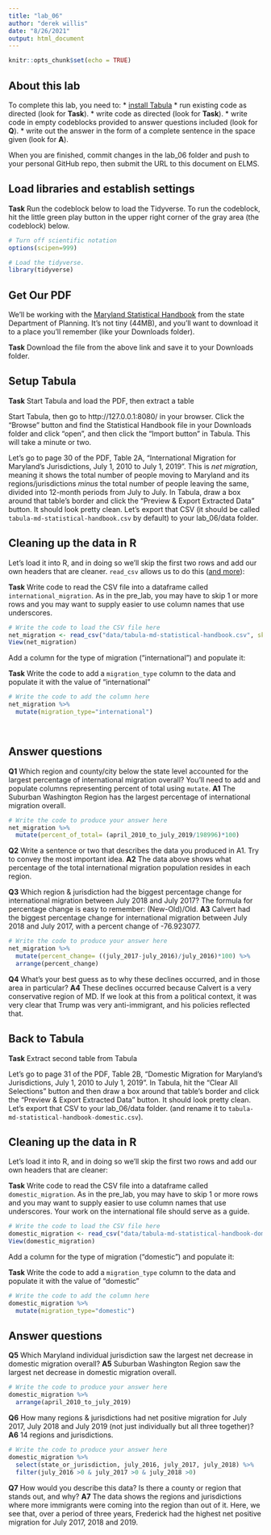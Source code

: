 ```yaml
---
title: "lab_06"
author: "derek willis"
date: "8/26/2021"
output: html_document
---
```


```r
knitr::opts_chunk$set(echo = TRUE)
```

## About this lab

To complete this lab, you need to:
* [install Tabula](https://tabula.technology/)
* run existing code as directed (look for **Task**).
* write code as directed (look for **Task**).
* write code in empty codeblocks provided to answer questions included (look for **Q**).
* write out the answer in the form of a complete sentence in the space given (look for **A**).

When you are finished, commit changes in the lab_06 folder and push to your personal GitHub repo, then submit the URL to this document on ELMS.

## Load libraries and establish settings

**Task** Run the codeblock below to load the Tidyverse. To run the codeblock, hit the little green play button in the upper right corner of the gray area (the codeblock) below.

```r
# Turn off scientific notation
options(scipen=999)

# Load the tidyverse.
library(tidyverse)
```

## Get Our PDF

We'll be working with the [Maryland Statistical Handbook](https://planning.maryland.gov/MSDC/Documents/md-statistical-handbook.pdf) from the state Department of Planning. It's not tiny (44MB), and you'll want to download it to a place you'll remember (like your Downloads folder).

**Task** Download the file from the above link and save it to your Downloads folder.

## Setup Tabula

**Task** Start Tabula and load the PDF, then extract a table

Start Tabula, then go to http://127.0.0.1:8080/ in your browser. Click the "Browse" button and find the Statistical Handbook file in your Downloads folder and click "open", and then click the "Import button" in Tabula. This will take a minute or two.

Let's go to page 30 of the PDF, Table 2A, "International Migration for Maryland's Jurisdictions, July 1, 2010 to July 1, 2019". This is _net migration_, meaning it shows the total number of people moving to Maryland and its regions/jurisdictions _minus_ the total number of people leaving the same, divided into 12-month periods from July to July. In Tabula, draw a box around that table's border and click the "Preview & Export Extracted Data" button. It should look pretty clean. Let's export that CSV (it should be called `tabula-md-statistical-handbook.csv` by default) to your lab_06/data folder.

## Cleaning up the data in R

Let's load it into R, and in doing so we'll skip the first two rows and add our own headers that are cleaner. `read_csv` allows us to do this ([and more](https://readr.tidyverse.org/reference/read_delim.html)):

**Task** Write code to read the CSV file into a dataframe called `international_migration`. As in the pre_lab, you may have to skip 1 or more rows and you may want to supply easier to use column names that use underscores.

```r
# Write the code to load the CSV file here
net_migration <- read_csv("data/tabula-md-statistical-handbook.csv", skip=2, col_names=c("state_or_jurisdiction", "july_2010", "july_2011", "july_2012", "july_2013", "july_2014", "july_2015", "july_2016", "july_2017", "july_2018", "april_2010_to_july_2019"))
View(net_migration)
```

Add a column for the type of migration ("international") and populate it:

**Task** Write the code to add a `migration_type` column to the data and populate it with the value of "international"

```r
# Write the code to add the column here
net_migration %>%
  mutate(migration_type="international")

  
```

## Answer questions

**Q1** Which region and county/city below the state level accounted for the largest percentage of international migration overall?  You'll need to add and populate columns representing percent of total using `mutate`.
**A1** The Suburban Washington Region has the largest percentage of international migration overall.

```r
# Write the code to produce your answer here
net_migration %>%
  mutate(percent_of_total= (april_2010_to_july_2019/198996)*100)
```

**Q2** Write a sentence or two that describes the data you produced in A1. Try to convey the most important idea.
**A2** The data above shows what percentage of the total international migration population resides in each region. 

**Q3** Which region & jurisdiction had the biggest percentage change for international migration between July 2018 and July 2017? The formula for percentage change is easy to remember: (New-Old)/Old.
**A3** Calvert had the biggest percentage change for international migration between July 2018 and July 2017, with a percent change of -76.923077.

```r
# Write the code to produce your answer here
net_migration %>%
  mutate(percent_change= ((july_2017-july_2016)/july_2016)*100) %>%
  arrange(percent_change)
```

**Q4** What's your best guess as to why these declines occurred, and in those area in particular?
**A4** These declines occurred because Calvert is a very conservative region of MD. If we look at this from a political context, it was very clear that Trump was very anti-immigrant, and his policies reflected that.  


## Back to Tabula

**Task** Extract second table from Tabula

Let's go to page 31 of the PDF, Table 2B, "Domestic Migration for Maryland's Jurisdictions, July 1, 2010 to July 1, 2019". In Tabula, hit the "Clear All Selections" button and then draw a box around that table's border and click the "Preview & Export Extracted Data" button. It should look pretty clean. Let's export that CSV to your lab_06/data folder. (and rename it to `tabula-md-statistical-handbook-domestic.csv`).

## Cleaning up the data in R

Let's load it into R, and in doing so we'll skip the first two rows and add our own headers that are cleaner:

**Task** Write code to read the CSV file into a dataframe called `domestic_migration`. As in the pre_lab, you may have to skip 1 or more rows and you may want to supply easier to use column names that use underscores. Your work on the international file should serve as a guide.

```r
# Write the code to load the CSV file here
domestic_migration <- read_csv("data/tabula-md-statistical-handbook-domestic.csv", skip=2, col_names=c("state_or_jurisdiction", "july_2010", "july_2011", "july_2012", "july_2013", "july_2014", "july_2015", "july_2016", "july_2017", "july_2018", "april_2010_to_july_2019"))
View(domestic_migration)
```

Add a column for the type of migration ("domestic") and populate it:

**Task** Write the code to add a `migration_type` column to the data and populate it with the value of "domestic"

```r
# Write the code to add the column here
domestic_migration %>%
  mutate(migration_type="domestic")

```

## Answer questions
**Q5** Which Maryland individual jurisdiction saw the largest net decrease in domestic migration overall?
**A5** Suburban Washington Region saw the largest net decrease in domestic migration overall. 

```r
# Write the code to produce your answer here
domestic_migration %>%
  arrange(april_2010_to_july_2019)
```

**Q6** How many regions & jurisdictions had net positive migration for July 2017, July 2018 and July 2019 (not just individually but all three together)?
**A6** 14 regions and jurisdictions.

```r
# Write the code to produce your answer here
domestic_migration %>%
  select(state_or_jurisdiction, july_2016, july_2017, july_2018) %>%
  filter(july_2016 >0 & july_2017 >0 & july_2018 >0)
```

**Q7** How would you describe this data? Is there a county or region that stands out, and why?
**A7** The data shows the regions and jurisdictions where more immigrants were coming into the region than out of it. Here, we see that, over a period of three years, Frederick had the highest net positive migration for July 2017, 2018 and 2019. 

